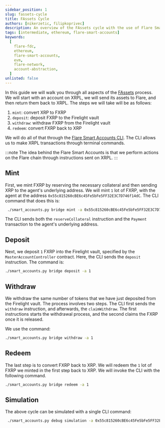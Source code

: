 ```yaml
---
sidebar_position: 1
slug: fassets-cycle
title: FAssets Cycle
authors: [nikerzetic, filipkoprivec]
description: An overview of the FAssets cycle with the use of Flare Smart Accounts.
tags: [intermediate, ethereum, flare-smart-accounts]
keywords:
  [
    flare-fdc,
    ethereum,
    flare-smart-accounts,
    evm,
    flare-network,
    account-abstraction,
  ]
unlisted: false
---
```



In this guide we will walk you through all aspects of the [FAssets](/fassets/overview) process.
We will start with an account on XRPL, we will send its assets to Flare, and then return them back to XRPL.
The steps we will take will be as follows:

1. `mint`: convert XRP to FXRP
2. `deposit`: deposit FXRP to the Firelight vault
3. `withdraw`: withdraw FXRP from the Firelight vault
4. `redeem`: convert FXRP back to XRP

We will do all of that through the [Flare Smart Accounts CLI](/smart-accounts/guides/fsa-cli).
The CLI allows us to make XRPL transactions through terminal commands.

:::note
The idea behind the Flare Smart Accounts is that we perform actions on the Flare chain through instructions sent on XRPL.
:::

## Mint

First, we mint FXRP by reserving the necessary collateral and then sending XRP to the agent's underlying address.
We will mint `1` lot of FXRP, with the agent at the address `0x55c815260cBE6c45Fe5bFe5FF32E3C7D746f14dC`.
The CLI command that does this is:

```sh
 ./smart_accounts.py bridge mint -a 0x55c815260cBE6c45Fe5bFe5FF32E3C7D746f14dC -l 1
```

The CLI sends both the `reserveCollateral` instruction and the `Payment` transaction to the agent's underlying address.

## Deposit

Next, we deposit `1` FXRP into the Firelight vault, specified by the `MasterAccountController` contract.
Here, the CLI sends the `deposit` instruction.
The command is:

```sh
./smart_accounts.py bridge deposit -a 1
```

## Withdraw

We withdraw the same number of tokens that we have just deposited from the Firelight vault.
The process involves two steps.
The CLI first sends the `withdraw` instruction, and afterwards, the `claimWithdraw`.
The first instructions starts the withdrawal process, and the second claims the FXRP once it is released.

We use the command:

```sh
./smart_accounts.py bridge withdraw -a 1
```

## Redeem

The last step is to convert FXRP back to XRP.
We will redeem the `1` lot of FXRP we minted in the first step back to XRP.
We will invoke the CLI with the following command.

```sh
./smart_accounts.py bridge redeem -a 1
```

## Simulation

The above cycle can be simulated with a single CLI command:

```sh
 ./smart_accounts.py debug simulation -a 0x55c815260cBE6c45Fe5bFe5FF32E3C7D746f14dC -m 1 -d 1
```
